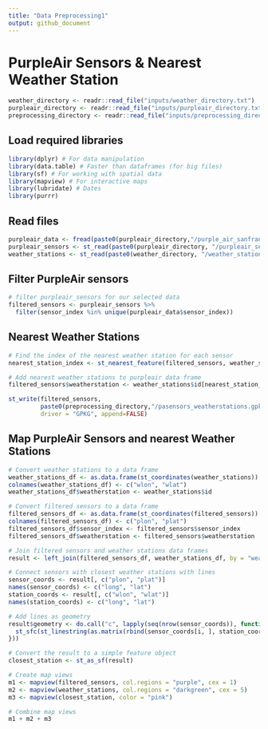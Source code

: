 ```yaml
---
title: "Data Preprocessing1"
output: github_document
---
```


# PurpleAir Sensors & Nearest Weather Station

```r
weather_directory <- readr::read_file("inputs/weather_directory.txt")
purpleair_directory <- readr::read_file("inputs/purpleair_directory.txt")
preprocessing_directory <- readr::read_file("inputs/preprocessing_directory.txt")
```

## Load required libraries
```r
library(dplyr) # For data manipulation
library(data.table) # Faster than dataframes (for big files)
library(sf) # For working with spatial data
library(mapview) # For interactive maps
library(lubridate) # Dates
library(purrr) 
```

## Read files
```r
purpleair_data <- fread(paste0(purpleair_directory,"/purple_air_sanfran_2018-2019.csv"))
purpleair_sensors <- st_read(paste0(purpleair_directory, "/purpleair_sensors.gpkg"), quiet = TRUE)
weather_stations <- st_read(paste0(weather_directory, "/weather_stations.gpkg"), quiet = TRUE)
```

## Filter PurpleAir sensors
```r
# filter purpleair_sensors for our selected data
filtered_sensors <- purpleair_sensors %>% 
  filter(sensor_index %in% unique(purpleair_data$sensor_index))
```

## Nearest Weather Stations
```r
# Find the index of the nearest weather station for each sensor
nearest_station_index <- st_nearest_feature(filtered_sensors, weather_stations)

# Add nearest weather stations to purpleair data frame
filtered_sensors$weatherstation <- weather_stations$id[nearest_station_index]

st_write(filtered_sensors, 
         paste0(preprocessing_directory,"/pasensors_weatherstations.gpkg"),
         driver = "GPKG", append=FALSE)
```

## Map PurpleAir Sensors and nearest Weather Stations
```r
# Convert weather stations to a data frame
weather_stations_df <- as.data.frame(st_coordinates(weather_stations))
colnames(weather_stations_df) <- c("wlon", "wlat")
weather_stations_df$weatherstation <- weather_stations$id

# Convert filtered sensors to a data frame
filtered_sensors_df <- as.data.frame(st_coordinates(filtered_sensors))
colnames(filtered_sensors_df) <- c("plon", "plat")
filtered_sensors_df$sensor_index <- filtered_sensors$sensor_index
filtered_sensors_df$weatherstation <- filtered_sensors$weatherstation

# Join filtered sensors and weather stations data frames
result <- left_join(filtered_sensors_df, weather_stations_df, by = "weatherstation")

# Connect sensors with closest weather stations with lines
sensor_coords <- result[, c("plon", "plat")]
names(sensor_coords) <- c("long", "lat")
station_coords <- result[, c("wlon", "wlat")]
names(station_coords) <- c("long", "lat")

# Add lines as geometry
result$geometry <- do.call("c", lapply(seq(nrow(sensor_coords)), function(i) {
  st_sfc(st_linestring(as.matrix(rbind(sensor_coords[i, ], station_coords[i, ]))), crs = 4326)
}))

# Convert the result to a simple feature object
closest_station <- st_as_sf(result)

# Create map views
m1 <- mapview(filtered_sensors, col.regions = "purple", cex = 1)
m2 <- mapview(weather_stations, col.regions = "darkgreen", cex = 5)
m3 <- mapview(closest_station, color = "pink")

# Combine map views
m1 + m2 + m3
```
